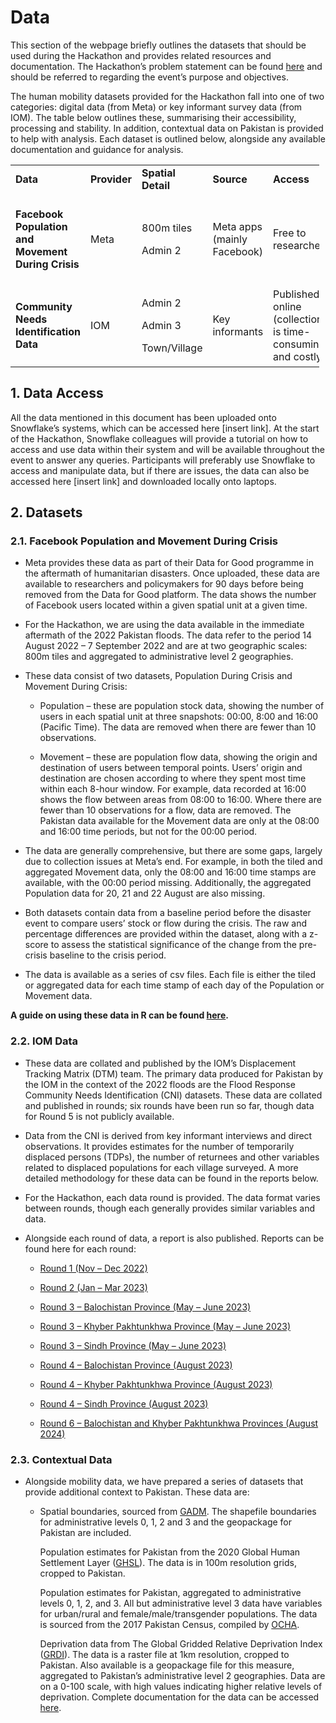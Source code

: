 # Data {.unnumbered}

This section of the webpage briefly outlines the datasets that should be used during the Hackathon and provides related resources and documentation. The Hackathon’s problem statement can be found [here](probstatement.qmd) and should be referred to regarding the event’s purpose and objectives.

The human mobility datasets provided for the Hackathon fall into one of two categories: digital data (from Meta) or key informant survey data (from IOM). The table below outlines these, summarising their accessibility, processing and stability. In addition, contextual data on Pakistan is provided to help with analysis. Each dataset is outlined below, alongside any available documentation and guidance for analysis.

+----------------------------------------------------+--------------+--------------------+-----------------------------+------------------------------------------------------------+----------------+---------------------------------------------------+
| **Data**                                           | **Provider** | **Spatial Detail** | **Source**                  | **Access**                                                 | **Processing** | **Stability**                                     |
+----------------------------------------------------+--------------+--------------------+-----------------------------+------------------------------------------------------------+----------------+---------------------------------------------------+
| **Facebook Population and Movement During Crisis** | Meta         | 800m tiles         | Meta apps (mainly Facebook) | Free to researchers                                        | Computational  | Made available after a disaster event for 90 days |
|                                                    |              |                    |                             |                                                            |                |                                                   |
|                                                    |              | Admin 2            |                             |                                                            |                |                                                   |
+----------------------------------------------------+--------------+--------------------+-----------------------------+------------------------------------------------------------+----------------+---------------------------------------------------+
| **Community Needs Identification Data**            | IOM          | Admin 2            | Key informants              | Published online (collection is time-consuming and costly) | Manpower       | Ad Hoc reports after a disaster event             |
|                                                    |              |                    |                             |                                                            |                |                                                   |
|                                                    |              | Admin 3            |                             |                                                            |                |                                                   |
|                                                    |              |                    |                             |                                                            |                |                                                   |
|                                                    |              | Town/Village       |                             |                                                            |                |                                                   |
+----------------------------------------------------+--------------+--------------------+-----------------------------+------------------------------------------------------------+----------------+---------------------------------------------------+

## 1. Data Access

All the data mentioned in this document has been uploaded onto Snowflake’s systems, which can be accessed here \[insert link\]. At the start of the Hackathon, Snowflake colleagues will provide a tutorial on how to access and use data within their system and will be available throughout the event to answer any queries. Participants will preferably use Snowflake to access and manipulate data, but if there are issues, the data can also be accessed here \[insert link\] and downloaded locally onto laptops.

## 2. Datasets

### 2.1. Facebook Population and Movement During Crisis

-   Meta provides these data as part of their Data for Good programme in the aftermath of humanitarian disasters. Once uploaded, these data are available to researchers and policymakers for 90 days before being removed from the Data for Good platform. The data shows the number of Facebook users located within a given spatial unit at a given time.

-   For the Hackathon, we are using the data available in the immediate aftermath of the 2022 Pakistan floods. The data refer to the period 14 August 2022 – 7 September 2022 and are at two geographic scales: 800m tiles and aggregated to administrative level 2 geographies.

-   These data consist of two datasets, Population During Crisis and Movement During Crisis:

    -   Population – these are population stock data, showing the number of users in each spatial unit at three snapshots: 00:00, 8:00 and 16:00 (Pacific Time). The data are removed when there are fewer than 10 observations.

    -   Movement – these are population flow data, showing the origin and destination of users between temporal points. Users' origin and destination are chosen according to where they spent most time within each 8-hour window. For example, data recorded at 16:00 shows the flow between areas from 08:00 to 16:00. Where there are fewer than 10 observations for a flow, data are removed. The Pakistan data available for the Movement data are only at the 08:00 and 16:00 time periods, but not for the 00:00 period.

-   The data are generally comprehensive, but there are some gaps, largely due to collection issues at Meta's end. For example, in both the tiled and aggregated Movement data, only the 08:00 and 16:00 time stamps are available, with the 00:00 period missing. Additionally, the aggregated Population data for 20, 21 and 22 August are also missing.

-   Both datasets contain data from a baseline period before the disaster event to compare users' stock or flow during the crisis. The raw and percentage differences are provided within the dataset, along with a z-score to assess the statistical significance of the change from the pre-crisis baseline to the crisis period.

-   The data is available as a series of csv files. Each file is either the tiled or aggregated data for each time stamp of each day of the Population or Movement data.

**A guide on using these data in R can be found [here](https://fcorowe.github.io/dfd4mobility/).**

### 2.2. IOM Data

-   These data are collated and published by the IOM’s Displacement Tracking Matrix (DTM) team. The primary data produced for Pakistan by the IOM in the context of the 2022 floods are the Flood Response Community Needs Identification (CNI) datasets. These data are collated and published in rounds; six rounds have been run so far, though data for Round 5 is not publicly available.

-   Data from the CNI is derived from key informant interviews and direct observations. It provides estimates for the number of temporarily displaced persons (TDPs), the number of returnees and other variables related to displaced populations for each village surveyed. A more detailed methodology for these data can be found in the reports below.

-   For the Hackathon, each data round is provided. The data format varies between rounds, though each generally provides similar variables and data.

-   Alongside each round of data, a report is also published. Reports can be found here for each round:

    -   [Round 1 (Nov – Dec 2022)](https://dtm.iom.int/reports/pakistan-flood-response-community-needs-identification-cni-report-round-1-nov-dec-2022)

    -   [Round 2 (Jan – Mar 2023)](https://dtm.iom.int/reports/pakistan-flood-response-community-needs-identification-cni-report-round-2-jan-mar-2023)

    -   [Round 3 – Balochistan Province (May – June 2023)](https://dtm.iom.int/reports/pakistan-flood-response-community-needs-identification-cni-round-3-balochistan-province-may)

    -   [Round 3 – Khyber Pakhtunkhwa Province (May – June 2023)](https://dtm.iom.int/reports/pakistan-flood-response-community-needs-identification-cni-round-3-khyber-pakhtunkhwa)

    -   [Round 3 – Sindh Province (May – June 2023)](https://dtm.iom.int/reports/pakistan-flood-response-community-needs-identification-cni-round-3-sindh-province-may-june)

    -   [Round 4 – Balochistan Province (August 2023)](https://dtm.iom.int/reports/pakistan-flood-response-community-needs-identification-cni-round-4-balochistan-province)

    -   [Round 4 – Khyber Pakhtunkhwa Province (August 2023)](https://dtm.iom.int/reports/pakistan-flood-response-community-needs-identification-cni-round-4-khyber-pakhtunkhwa)

    -   [Round 4 – Sindh Province (August 2023)](https://dtm.iom.int/reports/pakistan-flood-response-community-needs-identification-cni-round-4-sindh-province-august)

    -   [Round 6 – Balochistan and Khyber Pakhtunkhwa Provinces (August 2024)](https://dtm.iom.int/reports/pakistan-flood-response-community-needs-identification-cni-round-6-balochistan-and-khyber)

### 2.3. Contextual Data

-   Alongside mobility data, we have prepared a series of datasets that provide additional context to Pakistan. These data are:

    -   Spatial boundaries, sourced from [GADM](https://gadm.org/data.html). The shapefile boundaries for administrative levels 0, 1, 2 and 3 and the geopackage for Pakistan are included.

        Population estimates for Pakistan from the 2020 Global Human Settlement Layer ([GHSL](https://human-settlement.emergency.copernicus.eu/index.php)). The data is in 100m resolution grids, cropped to Pakistan.

        Population estimates for Pakistan, aggregated to administrative levels 0, 1, 2, and 3. All but administrative level 3 data have variables for urban/rural and female/male/transgender populations. The data is sourced from the 2017 Pakistan Census, compiled by [OCHA](https://data.humdata.org/dataset/cod-ps-pak).

        Deprivation data from The Global Gridded Relative Deprivation Index ([GRDI](https://earth.gov/data-catalog/grdi-v1)). The data is a raster file at 1km resolution, cropped to Pakistan. Also available is a geopackage file for this measure, aggregated to Pakistan’s administrative level 2 geographies. Data are on a 0-100 scale, with high values indicating higher relative levels of deprivation. Complete documentation for the data can be accessed [here](https://sedac.ciesin.columbia.edu/downloads/docs/povmap/povmap-grdi-v1-documentation.pdf).
